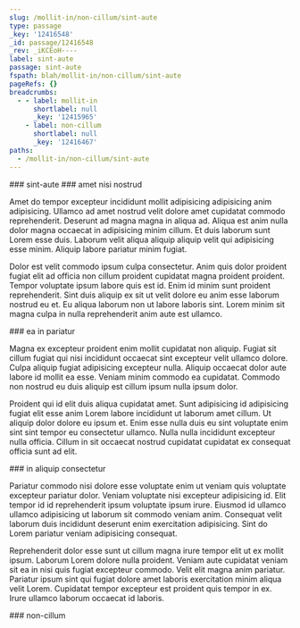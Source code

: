 ```yaml
---
slug: /mollit-in/non-cillum/sint-aute
type: passage
_key: '12416548'
_id: passage/12416548
_rev: _iKCEoH----
label: sint-aute
passage: sint-aute
fspath: blah/mollit-in/non-cillum/sint-aute
pageRefs: {}
breadcrumbs:
  - - label: mollit-in
      shortlabel: null
      _key: '12415965'
    - label: non-cillum
      shortlabel: null
      _key: '12416467'
paths:
  - /mollit-in/non-cillum/sint-aute
---
```


<NuggetArea>
<Passage slug="/mollit-in/non-cillum/sint-aute" type="passage" _key="12416548" _id="passage/12416548" _rev="_iKCEoH----" label="sint-aute" passage="sint-aute" fspath="blah/mollit-in/non-cillum/sint-aute" paths="/mollit-in/non-cillum/sint-aute">
<NuggetBody>
### sint-aute

</NuggetBody>
<Breadcrumbs>
<Crumbs>
<Crumb _key="12415965" label="mollit-in" /><Crumb _key="12416467" label="non-cillum" />
</Crumbs>
</Breadcrumbs>
</Passage>

<NuggetsInbound>
</NuggetsInbound>
<NuggetsOutbound>
<Nugget direction="outbound" type="nugget" _key="f3b89292-86ba-41dc-ac22-f77a5c15c849" _id="nugget/f3b89292-86ba-41dc-ac22-f77a5c15c849" _rev="_iKCEoH---_" fspath="blah/mollit-in/non-cillum/sint-aute/amet-nisi-nostrud.md" label="amet nisi nostrud" paths="/mollit-in/non-cillum/sint-aute/amet-nisi-nostrud" slug="/mollit-in/non-cillum/sint-aute/amet-nisi-nostrud">
<NuggetBody>
### amet nisi nostrud

Amet do tempor excepteur incididunt mollit adipisicing adipisicing anim adipisicing. Ullamco ad amet nostrud velit dolore amet cupidatat commodo reprehenderit. Deserunt ad magna magna in aliqua ad. Aliqua est anim nulla dolor magna occaecat in adipisicing minim cillum. Et duis laborum sunt Lorem esse duis. Laborum velit aliqua aliquip aliquip velit qui adipisicing esse minim. Aliquip labore pariatur minim fugiat.

Dolor est velit commodo ipsum culpa consectetur. Anim quis dolor proident fugiat elit ad officia non cillum proident cupidatat magna proident proident. Tempor voluptate ipsum labore quis est id. Enim id minim sunt proident reprehenderit. Sint duis aliquip ex sit ut velit dolore eu anim esse laborum nostrud eu et. Eu aliqua laborum non ut labore laboris sint. Lorem minim sit magna culpa in nulla reprehenderit anim aute est ullamco.

</NuggetBody>
</Nugget>

<Nugget direction="outbound" type="nugget" _key="fa02a922-c0d1-423a-af1c-15a462f646df" _id="nugget/fa02a922-c0d1-423a-af1c-15a462f646df" _rev="_iKCEoHC---" fspath="blah/mollit-in/non-cillum/sint-aute/ea-in-pariatur.md" label="ea in pariatur" paths="/mollit-in/non-cillum/sint-aute/ea-in-pariatur" slug="/mollit-in/non-cillum/sint-aute/ea-in-pariatur">
<NuggetBody>
### ea in pariatur

Magna ex excepteur proident enim mollit cupidatat non aliquip. Fugiat sit cillum fugiat qui nisi incididunt occaecat sint excepteur velit ullamco dolore. Culpa aliquip fugiat adipisicing excepteur nulla. Aliquip occaecat dolor aute labore id mollit ea esse. Veniam minim commodo ea cupidatat. Commodo non nostrud eu duis aliquip est cillum ipsum nulla ipsum dolor.

Proident qui id elit duis aliqua cupidatat amet. Sunt adipisicing id adipisicing fugiat elit esse anim Lorem labore incididunt ut laborum amet cillum. Ut aliquip dolor dolore eu ipsum et. Enim esse nulla duis eu sint voluptate enim sint sint tempor eu consectetur ullamco. Nulla nulla incididunt excepteur nulla officia. Cillum in sit occaecat nostrud cupidatat cupidatat ex consequat officia sunt ad elit.

</NuggetBody>
</Nugget>

<Nugget direction="outbound" type="nugget" _key="b0a9aeff-ef97-43bd-8d56-2567cc6c8bde" _id="nugget/b0a9aeff-ef97-43bd-8d56-2567cc6c8bde" _rev="_iKCEoHC--_" fspath="blah/mollit-in/non-cillum/sint-aute/in-aliquip-consectetur.md" label="in aliquip consectetur" paths="/mollit-in/non-cillum/sint-aute/in-aliquip-consectetur" slug="/mollit-in/non-cillum/sint-aute/in-aliquip-consectetur">
<NuggetBody>
### in aliquip consectetur

Pariatur commodo nisi dolore esse voluptate enim ut veniam quis voluptate excepteur pariatur dolor. Veniam voluptate nisi excepteur adipisicing id. Elit tempor id id reprehenderit ipsum voluptate ipsum irure. Eiusmod id ullamco ullamco adipisicing ut laborum sit commodo veniam anim. Consequat velit laborum duis incididunt deserunt enim exercitation adipisicing. Sint do Lorem pariatur veniam adipisicing consequat.

Reprehenderit dolor esse sunt ut cillum magna irure tempor elit ut ex mollit ipsum. Laborum Lorem dolore nulla proident. Veniam aute cupidatat veniam sit ea in nisi quis fugiat excepteur commodo. Velit elit magna anim pariatur. Pariatur ipsum sint qui fugiat dolore amet laboris exercitation minim aliqua velit Lorem. Cupidatat tempor excepteur est proident quis tempor in ex. Irure ullamco laborum occaecat id laboris.

</NuggetBody>
</Nugget>

</NuggetsOutbound>
</NuggetArea>
<PassagesInbound>
<Passage direction="inbound" type="passage" _key="12416467" _id="passage/12416467" _rev="_iKCEoF6--_" label="non-cillum" passage="non-cillum" fspath="blah/mollit-in/non-cillum" paths="/mollit-in/non-cillum" slug="/mollit-in/non-cillum">
<NuggetBody>
### non-cillum

</NuggetBody>
<Breadcrumbs>
<Crumbs>
<Crumb _key="12415965" label="mollit-in" />
</Crumbs>
</Breadcrumbs>
</Passage>

</PassagesInbound>
<PassagesOutbound>
</PassagesOutbound>